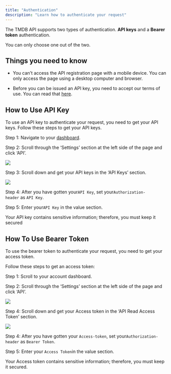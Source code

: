 ```yaml
---
title: "Authentication"
description: "Learn how to authenticate your request"
---
```


The TMDB API supports two types of authentication. **API keys** and a **Bearer token** authentication.

You can only choose one out of the two.

[​](https://starlight.mintlify.app/api-reference/authentication#things-you-need-to-know)
Things you need to know
-----------------------

* You can’t access the API registration page with a mobile device. You can only access the page using a desktop computer and browser.

* Before you can be issued an API key, you need to accept our terms of use. You can read that [here](https://www.themoviedb.org/api-terms-of-use).

[​](https://starlight.mintlify.app/api-reference/authentication#how-to-use-api-key)
How to Use API Key
------------------

To use an API key to authenticate your request, you need to get your API keys. Follow these steps to get your API keys.

Step 1: Navigate to your [dashboard](https://www.themoviedb.org/settings/api).

Step 2: Scroll through the ‘Settings’ section at the left side of the page and click ‘API’.

![](https://content.pstmn.io/5669d69e-9888-443f-9939-4dfdecad739a/QXBpLnBuZw==)

Step 3: Scroll down and get your API keys in the ‘API Keys’ section.

![](https://content.pstmn.io/295b8af7-24b2-4b9c-a117-ff03a582d54a/QVBJIEtleS5wbmc=)

Step 4: After you have gotten your⁣⁣`API Key`, set your`Authorization-header` as `API Key`.

Step 5: Enter your`API Key` in the value section.

<Warning>
  Your API key contains sensitive information; therefore, you must keep it secured
</Warning>





[​](https://starlight.mintlify.app/api-reference/authentication#how-to-use-bearer-token)
How To Use Bearer Token
-----------------------

To use the bearer token to authenticate your request, you need to get your access token.

Follow these steps to get an access token:

Step 1: Scroll to your account dashboard.

Step 2: Scroll through the ‘Settings’ section at the left side of the page and click ‘API’.

![](https://content.pstmn.io/5607c227-ee03-4ba9-a8f5-314fa87db9de/QXBpLnBuZw==)

Step 4: Scroll down and get your Access token in the ‘API Read Access Token’ section.

![](https://content.pstmn.io/a558441d-844f-4a58-a6dd-df140d651805/cmVhZC5wbmc=)

Step 4: After you have gotten your⁣⁣ `Access-token`, set your`Authorization-header` as `Bearer Token`.

Step 5: Enter your `Access Token`in the value section.

<Warning>
  Your Access token contains sensitive information; therefore, you must keep it secured.
</Warning>